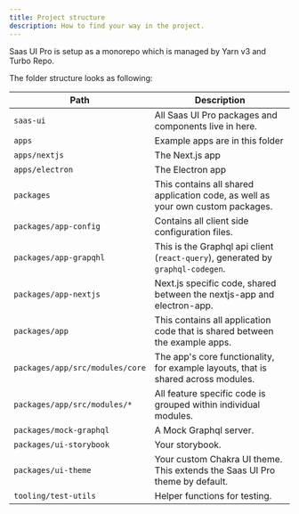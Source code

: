 ```yaml
---
title: Project structure
description: How to find your way in the project.
---
```


Saas UI Pro is setup as a monorepo which is managed by Yarn v3 and Turbo Repo.

The folder structure looks as following:

| Path                            | Description                                                                       |
| ------------------------------- | --------------------------------------------------------------------------------- |
| `saas-ui`                       | All Saas UI Pro packages and components live in here.                             |
| `apps`                          | Example apps are in this folder                                                   |
| `apps/nextjs`                   | The Next.js app                                                                   |
| `apps/electron`                 | The Electron app                                                                  |
| `packages`                      | This contains all shared application code, as well as your own custom packages.   |
| `packages/app-config`           | Contains all client side configuration files.                                     |
| `packages/app-grapqhl`          | This is the Graphql api client (`react-query`), generated by `graphql-codegen`.   |
| `packages/app-nextjs`           | Next.js specific code, shared between the nextjs-app and electron-app.            |
| `packages/app`                  | This contains all application code that is shared between the example apps.       |
| `packages/app/src/modules/core` | The app's core functionality, for example layouts, that is shared across modules. |
| `packages/app/src/modules/*`    | All feature specific code is grouped within individual modules.                   |
| `packages/mock-graphql`         | A Mock Graphql server.                                                            |
| `packages/ui-storybook`         | Your storybook.                                                                   |
| `packages/ui-theme`             | Your custom Chakra UI theme. This extends the Saas UI Pro theme by default.       |
| `tooling/test-utils`            | Helper functions for testing.                                                     |
